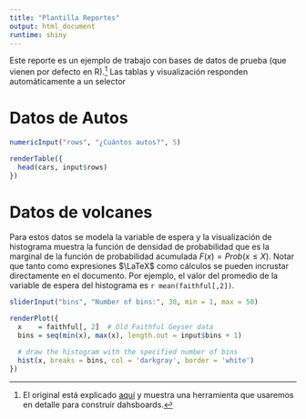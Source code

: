 ```yaml
---
title: "Plantilla Reportes"
output: html_document
runtime: shiny
---
```


Este reporte es un ejemplo de trabajo con bases de datos de prueba (que vienen por defecto en R).^[El original está explicado [aquí](https://bookdown.org/yihui/rmarkdown/shiny-start.html) y muestra una herramienta que usaremos en detalle para construir dahsboards.] Las tablas y visualización responden automáticamente a un selector

# Datos de Autos

```r
numericInput("rows", "¿Cuántos autos?", 5)

renderTable({
  head(cars, input$rows)
})
```


# Datos de volcanes

Para estos datos se modela la variable de espera y la visualización de histograma muestra la función de densidad de probabilidad que es la marginal de la función de probabilidad acumulada $F(x)=Prob(x\leq X)$. Notar que tanto como expresiones $\LaTeX$ como cálculos se pueden incrustar directamente en el documento. Por ejemplo, el valor del promedio de la variable de espera del histograma es `r mean(faithful[,2])`.


```r
sliderInput("bins", "Number of bins:", 30, min = 1, max = 50)

renderPlot({
  x    = faithful[, 2]  # Old Faithful Geyser data
  bins = seq(min(x), max(x), length.out = input$bins + 1)

  # draw the histogram with the specified number of bins
  hist(x, breaks = bins, col = 'darkgray', border = 'white')
})
```